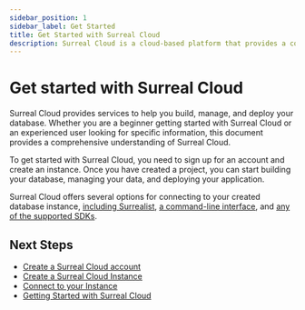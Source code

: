 ```yaml
---
sidebar_position: 1
sidebar_label: Get Started
title: Get Started with Surreal Cloud 
description: Surreal Cloud is a cloud-based platform that provides a comprehensive suite of tools and services to help you build, manage, and deploy your database.
---
```



# Get started with Surreal Cloud 

Surreal Cloud provides services to help you build, manage, and deploy your database. Whether you are a beginner getting started with Surreal Cloud or an experienced user looking for specific information, this document provides a comprehensive understanding of Surreal Cloud.

To get started with Surreal Cloud, you need to sign up for an account and create an instance. Once you have created a project, you can start building your database, managing your data, and deploying your application.

Surreal Cloud offers several options for connecting to your created database instance, [including Surrealist](/docs/cloud/connect/surrealist), [a command-line interface](/docs/cloud/connect/cli), and [any of the supported SDKs](/docs/cloud/connect/sdk). 


## Next Steps

- [Create a Surreal Cloud account](/docs/cloud/getting-started/create-an-account)
- [Create a Surreal Cloud Instance](/docs/cloud/getting-started/create-an-instance)
- [Connect to your Instance](/docs/cloud/connect)
- [Getting Started with Surreal Cloud](https://youtu.be/upm1lwaHmwU?si=8Xcmz-wFt6OMDc6R)
